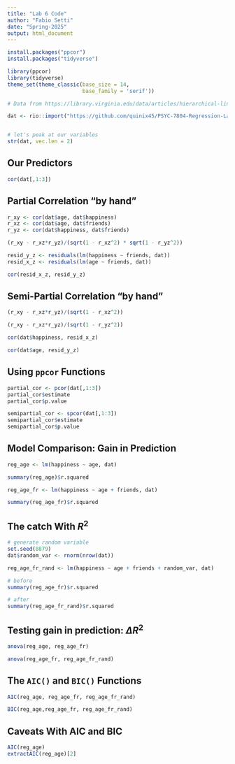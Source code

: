 ```yaml
---
title: "Lab 6 Code"
author: "Fabio Setti"
date: "Spring-2025"
output: html_document
---
```




```r
install.packages("ppcor")
install.packages("tidyverse")
```


```r
library(ppcor)
library(tidyverse)
theme_set(theme_classic(base_size = 14, 
                        base_family = 'serif'))
```


```r
# Data from https://library.virginia.edu/data/articles/hierarchical-linear-regression

dat <- rio::import("https://github.com/quinix45/PSYC-7804-Regression-Lab-Slides/raw/refs/heads/main/Slides%20Files/Data/Hierarc_data.csv")


# let's peak at our variables
str(dat, vec.len = 2)
```


## Our Predictors


```r
cor(dat[,1:3])
```


## Partial Correlation "by hand"

```r
r_xy <- cor(dat$age, dat$happiness)
r_xz <- cor(dat$age, dat$friends)
r_yz <- cor(dat$happiness, dat$friends)
```


```r
(r_xy - r_xz*r_yz)/(sqrt(1 - r_xz^2) * sqrt(1 - r_yz^2))
```

```r

resid_y_z <- residuals(lm(happiness ~ friends, dat))
resid_x_z <- residuals(lm(age ~ friends, dat))

cor(resid_x_z, resid_y_z)
```

## Semi-Partial Correlation "by hand"


```r
(r_xy - r_xz*r_yz)/(sqrt(1 - r_xz^2))
```
```r
(r_xy - r_xz*r_yz)/(sqrt(1 - r_yz^2))
```
```r
cor(dat$happiness, resid_x_z)
```


```r
cor(dat$age, resid_y_z)
```



## Using `ppcor` Functions


```r
partial_cor <- pcor(dat[,1:3])
partial_cor$estimate
partial_cor$p.value
```



```r
semipartial_cor <- spcor(dat[,1:3])
semipartial_cor$estimate
semipartial_cor$p.value
```

## Model Comparison: Gain in Prediction


```r
reg_age <- lm(happiness ~ age, dat)

summary(reg_age)$r.squared
```
```r
reg_age_fr <- lm(happiness ~ age + friends, dat)

summary(reg_age_fr)$r.squared
```
## The catch With $R^2$

```r
# generate random variable
set.seed(8879)
dat$random_var <- rnorm(nrow(dat))

reg_age_fr_rand <- lm(happiness ~ age + friends + random_var, dat)

# before
summary(reg_age_fr)$r.squared

# after 
summary(reg_age_fr_rand)$r.squared 
```


## Testing gain in prediction: $\Delta R^2$



```r
anova(reg_age, reg_age_fr)
```

```r
anova(reg_age_fr, reg_age_fr_rand)
```

## The `AIC()` and `BIC()` Functions


```r
AIC(reg_age, reg_age_fr, reg_age_fr_rand)
```

```r
BIC(reg_age,reg_age_fr, reg_age_fr_rand)
```



## Caveats With AIC and BIC


```r
AIC(reg_age)
extractAIC(reg_age)[2]
```




